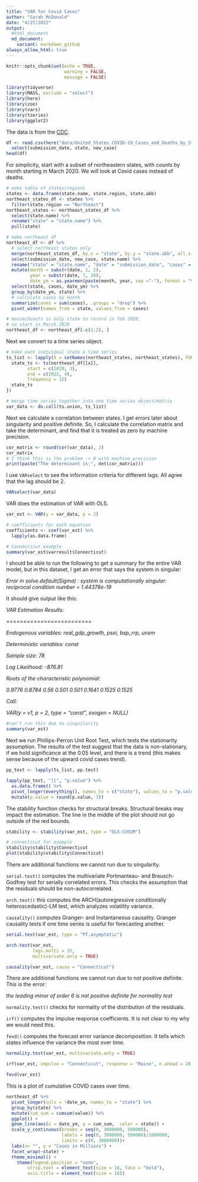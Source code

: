 ```yaml
---
title: "VAR for Covid Cases"
author: "Sarah McDonald"
date: "4/27/2022"
output: 
  #html_document
  md_document:
    variant: markdown_github
always_allow_html: true
---
```


```r
knitr::opts_chunk$set(echo = TRUE, 
                      warning = FALSE, 
                      message = FALSE)
```


```r
library(tidyverse)
library(MASS, exclude = "select")
library(here)
library(zoo)
library(vars)
library(tseries)
library(ggplot2)
```






The data is from the [CDC](https://data.cdc.gov/Case-Surveillance/United-States-COVID-19-Cases-and-Deaths-by-State-o/9mfq-cb36/data).

```r
df <- read.csv(here("data/United_States_COVID-19_Cases_and_Deaths_by_State_over_Time.csv")) %>%
  select(submission_date, state, new_case)
head(df) 
```

For simplicity, start with a subset of northeastern states, with counts by month starting in March 2020. We will look at Covid cases instead of deaths.


```r
# make table of states/regions
states <- data.frame(state.name, state.region, state.abb)
northeast_states_df <- states %>%
  filter(state.region == "Northeast")
northeast_states <- northeast_states_df %>%
  select(state.name) %>%
  rename("state" = "state.name") %>%
  pull(state)

# make northeast df
northeast_df <- df %>%
  # select northeast states only
  merge(northeast_states_df, by.x = "state", by.y = "state.abb", all.x = F) %>%
  select(submission_date, new_case, state.name) %>%
  rename("state" = "state.name", "date" = "submission_date", "cases" = "new_case") %>%
  mutate(month = substr(date, 1, 2), 
         year = substr(date, 7, 10), 
         date_ym = as.yearmon(paste(month, year, sep ="-"), format = "%m-%Y") ) %>%
  select(state, cases, date_ym) %>%
  group_by(date_ym, state) %>%
  # calculate cases by month
  summarize(cases = sum(cases), .groups = "drop") %>%
  pivot_wider(names_from = state, values_from = cases) 

# massachusets is only state to record in feb 2020, 
# so start in March 2020
northeast_df <- northeast_df[-c(1:2), ]
```

Next we convert to a time series object.

```r
# make each individual state a time series
ts_list <- lapply(X = setNames(northeast_states, northeast_states), FUN =  function(x) {
  state_ts <- ts(northeast_df[[x]],
        start = c(2020, 3), 
        end = c(2022, 4), 
        frequency = 12)
  state_ts
})

# merge time series together into one time series object/matrix
var_data <- do.call(ts.union, ts_list)
```

Next we calculate a correlation between states. I get errors later about singularity and positive definite. 
So, I calculate the correlation matrix and take the determinant, and find that it is treated as zero by machine precision.

```r
cor_matrix <- round(cor(var_data), 3)
cor_matrix
# I think this is the problem -> 0 with machine precision
print(paste("The determinant is:", det(cor_matrix)))

```

I use `VARselect` to see the information criteria for different lags. All agree that the lag should be 2.

```r
VARselect(var_data)
```

VAR does the estimation of VAR with OLS. 

```r
var_est <- VAR(y = var_data, p = 2)

# coefficients for each equation
coefficients <- coef(var_est) %>%
  lapply(as.data.frame) 

# Connecticut example
summary(var_est$varresult$Connecticut)
```

I should be able to run the following to get a summary for the entire VAR model, but in this dataset, I get an error that says the system in singular:

_Error in solve.default(Sigma) : system is computationally singular: reciprocal condition number = 1.44378e-19_

It should give output like this:

_VAR Estimation Results:_

_=========================_

_Endogenous variables: real_gdp_growth, psei, bsp_rrp, unem_

_Deterministic variables: const_

_Sample size: 78_

_Log Likelihood: -876.81_ 

_Roots of the characteristic polynomial:_

_0.9776 0.8784  0.56 0.501 0.501 0.1641 0.1525 0.1525_

_Call:_

_VAR(y = v1, p = 2, type = "const", exogen = NULL)_

```r
#can't run this due to singuilarity
summary(var_est)
```


Next we run Phillips-Perron Unit Root Test, which tests the stationarity assumption.
The results of the test suggest that the data is non-stationary, if we hold significance at the 0.05 level, and there is a trend (this makes sense because of the upward covid cases trend).

```r
pp_test <- lapply(ts_list, pp.test)

lapply(pp_test, "[[", "p.value") %>%
  as.data.frame() %>%
  pivot_longer(everything(), names_to = c("state"), values_to = "p.value") %>%
  mutate(p.value = round(p.value, 3))
```

The stability function checks for structural breaks. Structural breaks may impact the estimation. The line in the middle of the plot should not go outside of the red bounds.

```r
stability <- stability(var_est, type = "OLS-CUSUM")

# connecticut for example
stability$stability$Connecticut
plot(stability$stability$Connecticut)
```



There are additional functions we cannot run due to singularity.

`serial.test()` computes the multivariate Portmanteau- and Breusch-Godfrey test for serially correlated errors. This checks the assumption that the residuals should be non-autocorrelated.

`arch.test()` this computes the ARCH(autoregressive conditionally heteroscedastic)-LM test, which analyzes volatility variance.

`causality()` computes Granger- and Instantaneous causality. Granger causality tests if one time series is useful for forecasting another. 

```r
serial.test(var_est, type = "PT.asymptotic")

arch.test(var_est, 
          lags.multi = 15, 
          multivariate.only = TRUE)

causality(var_est, cause = "Connecticut")
```


There are additional functions we cannot run due to not positive definite. This is the error:

_the leading minor of order 6 is not positive definite for normality test_

`normality.test()` checks for normality of the distribution of the residuals.

`irf()` computes the impulse response coefficients. It is not clear to my why we would need this.

`fevd()` computes the forecast error variance decomposition. It tells which states influence the variance the most over time.

```r
normality.test(var_est, multivariate.only = TRUE)

irf(var_est, impulse = "Connecticut", response = "Maine", n.ahead = 20, boot = TRUE)

fevd(var_est)
```


This is a plot of cumulative COVID cases over time.
```r
northeast_df %>%
  pivot_longer(cols = !date_ym, names_to = "state") %>%
  group_by(state) %>%
  mutate(cum_sum = cumsum(value)) %>%
  ggplot() +
  geom_line(aes(x = date_ym, y = cum_sum,  color = state)) +
  scale_y_continuous(breaks = seq(0, 3000000, 500000),
                     labels = seq(0, 3000000, 500000)/1000000, 
                     limits = c(0, 3000000))+
  labs(x= "", y = "Cases in Millions") + 
  facet_wrap(~state) +
  theme_minimal() +
    theme(legend.position = "none", 
        strip.text = element_text(size = 16, face = "bold"), 
        axis.title = element_text(size = 16)) 
```


